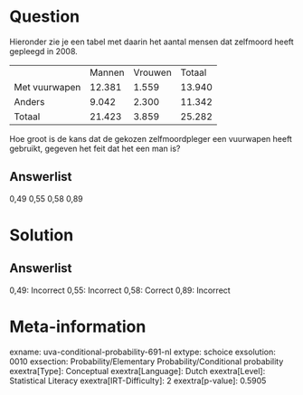 Question
========

Hieronder zie je een tabel met daarin het aantal mensen dat zelfmoord
heeft gepleegd in 2008.

  --------------- -------- --------- --------
                  Mannen   Vrouwen   Totaal
  Met vuurwapen   12.381   1.559     13.940
  Anders          9.042    2.300     11.342
  Totaal          21.423   3.859     25.282
  --------------- -------- --------- --------

Hoe groot is de kans dat de gekozen zelfmoordpleger een vuurwapen heeft
gebruikt, gegeven het feit dat het een man is?

Answerlist
----------

0,49
0,55
0,58
0,89

Solution
========

Answerlist
----------

0,49: Incorrect
0,55: Incorrect
0,58: Correct
0,89: Incorrect

Meta-information
================
exname: uva-conditional-probability-691-nl
extype: schoice
exsolution: 0010
exsection: Probability/Elementary Probability/Conditional probability
exextra[Type]: Conceptual
exextra[Language]: Dutch
exextra[Level]: Statistical Literacy
exextra[IRT-Difficulty]: 2
exextra[p-value]: 0.5905
